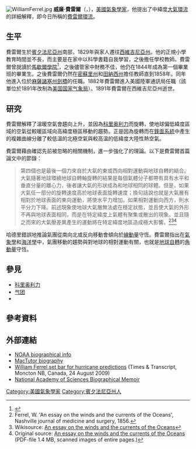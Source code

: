 {{about|氣象學家|喜劇演員|威爾·法洛}}
[[Image:WilliamFerrel.jpg|thumb]]
'''威廉·費雷爾'''（{{lang-en|'''William Ferrel'''}}，{{bd|1817年|1月29日|1891年|9月18日|}}），[[美國|美國]][[氣象學家|氣象學家]]，他提出了中緯度[[大氣環流|大氣環流]]的詳細解釋，即今日所稱的[[費雷爾環流|費雷爾環流]]。 

==生平==
費雷爾生於[[賓夕法尼亞州|賓夕法尼亞州]]南部，1829年與家人遷往[[西維吉尼亞州|西維吉尼亞州]]。他的正規小學教育時間並不長，而主要是在家中以科學書籍自我學習，之後擔任學校教師。費雷爾曾就讀於[[馬歇爾大學|馬歇爾學院]]<ref>{{cite book |title=The Biographical Encyclopedia of Astronomers |last=Hockey |first=Thomas |year=2009 |publisher=[[Springer_Publishing|Springer Publishing]] |isbn=978-0-387-31022-0 |accessdate=August 22, 2012 |url=http://www.springerreference.com/docs/html/chapterdbid/58454.html |archive-date=2014-10-09 |archive-url=https://web.archive.org/web/20141009070143/http://www.springerreference.com/docs/html/chapterdbid/58454.html |dead-url=no }}</ref>，之後儘管家中財務不佳，他仍在1844年成為{{link-en|貝森尼學院|Bethany College (West Virginia)}}第一個畢業班的畢業生。之後費雷爾仍然在[[密蘇里州|密蘇里州]]和[[田納西州|田納西州]]擔任教師直到1858年。同年他進入位於[[麻薩諸塞州|麻薩諸塞州]][[剑桥_(马萨诸塞州)|劍橋]]的{{link-en|美國航海天文曆編制局|American Ephemeris and Nautical Almanac}}任職。1882年費雷爾進入美國陸軍通訊局任職（該單位於1891年改制為[[美国国家气象局|美国国家气象局]]）。1891年費雷爾在西維吉尼亞州逝世。

==研究==
費雷爾解釋了溫暖空氣會趨向上升，並因為[[科里奥利力|科里奥利力]]而旋轉，使地球偏低緯度區域的空氣從較暖區域向高緯度極區移動的趨勢。正是因為旋轉而在[[鋒_(氣象)|鋒面系統]]中產生的複雜曲線分離了較低溫的北極空氣與較高溫的低緯度大陸性熱空氣。

費雷爾藉由確認先前被忽略的相關機制，進一步強化了{{link-en|喬治·哈德里|George Hadley}}的理論。以下是費雷爾首篇論文中的節錄：

<blockquote>第四個也是最後一個力來自於大氣的東或西向相對運動與地球自轉的結合。大氣隨著地球環繞地球自轉軸旋轉的結果是每個氣體分子都帶有具有水平和垂直分量的離心力，後者讓大氣的形狀成為和地球相同的球體。但是，如果大氣任一部分的旋轉速度高於地球表面旋轉速度；換句話說也就是大氣層有相對於地球表面的東向運動，將使水平力增加。如果相對運動向西方，則水平分力下降。前述現象使地球大氣層無法處在穩定狀態，並且使大氣的外形不再與地球表面相同，而是在特定緯度上氣體有聚集或散出的現象。並且隨之而來的大氣壓差異產生的運動將在特定緯度地區造成極大影響。<ref>Ferrel, W. 'An essay on the winds and the currents of the Oceans', Nashville journal of medicine and surgery, 1856.</ref><ref>Wikisource: [[s:An_essay_on_the_winds_and_the_currents_of_the_ocean|An essay on the winds and the currents of the Oceans]]</ref><ref>Original source: [http://www.aos.princeton.edu/WWWPUBLIC/gkv/history/ferrel-nashville56.pdf An essay on the winds and the currents of the Oceans] {{Wayback|url=http://www.aos.princeton.edu/WWWPUBLIC/gkv/history/ferrel-nashville56.pdf |date=20131011124201 }} (PDF-file 1.4 MB, scanned images of entire pages.)</ref></blockquote>

哈德里錯誤地推論氣團從南向北或反向移動會傾向於[[動量|線動量]]守恆。費雷爾指出在[[氣象學|氣象學]]和[[海洋學|海洋學]]中，氣團移動的趨勢與對地球的相對運動有關，也就是[[地球自轉|地球自轉]]的[[角動量|角動量]]守恆。

== 參見 ==
* [[科里奥利力|科里奥利力]]
* [[气团|气团]]
* {{link-en|喬治·哈德里|George Hadley}}

==參考資料==
{{reflist}}

== 外部連結 ==
* [http://www.history.noaa.gov/giants/ferrel.html NOAA biographical info] {{Wayback|url=http://www.history.noaa.gov/giants/ferrel.html |date=20170920044151 }}
* [http://www-groups.dcs.st-and.ac.uk/~history/Mathematicians/Ferrel.html MacTutor biography] {{Wayback|url=http://www-groups.dcs.st-and.ac.uk/~history/Mathematicians/Ferrel.html |date=20191023071449 }}
* [https://web.archive.org/web/20110708113959/http://timestranscript.canadaeast.com/search/article/769786 William Ferrel set bar for hurricane predictions] (Times & Transcript, Moncton NB, Canada, 24 August 2009)
* [http://www.nasonline.org/publications/biographical-memoirs/memoir-pdfs/ferrel-william.pdf National Academy of Sciences Biographical Memoir] {{Wayback|url=http://www.nasonline.org/publications/biographical-memoirs/memoir-pdfs/ferrel-william.pdf |date=20200826182822 }}

{{Authority control}}
{{DEFAULTSORT:Ferrel, William}}
[[Category:美國氣象學家|Category:美國氣象學家]]
[[Category:賓夕法尼亞州人|Category:賓夕法尼亞州人]]